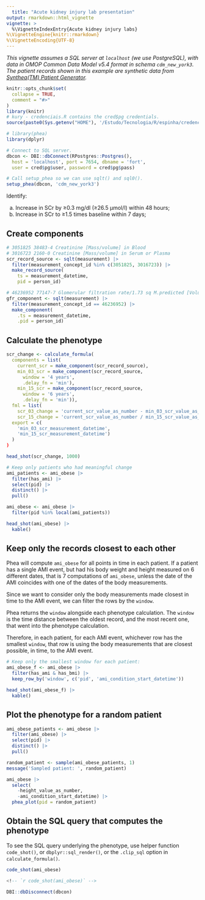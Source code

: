 ```yaml
---
  title: "Acute kidney injury lab presentation"
output: rmarkdown::html_vignette
vignette: >
  %\VignetteIndexEntry{Acute kidney injury labs}
%\VignetteEngine{knitr::rmarkdown}
%\VignetteEncoding{UTF-8}
---
```

  _This vignette assumes a SQL server at `localhost` (we use PostgreSQL), with data in OMOP Common Data Model v5.4 format in schema `cdm_new_york3`. The patient records shown in this example are synthetic data from [Synthea(TM) Patient Generator](https://github.com/synthetichealth/synthea)._  
```r
knitr::opts_chunk$set(
  collapse = TRUE,
  comment = "#>"
)
library(knitr)
# kury - credenciais.R contains the cred$pg credentials.
source(paste0(Sys.getenv("HOME"), '/Estudo/Tecnologia/R/espinha/credenciais.R'))
```
```r
# library(phea)
library(dplyr)

# Connect to SQL server.
dbcon <- DBI::dbConnect(RPostgres::Postgres(),
  host = 'localhost', port = 7654, dbname = 'fort',
  user = cred$pg$user, password = cred$pg$pass)

# Call setup_phea so we can use sqlt() and sql0().
setup_phea(dbcon, 'cdm_new_york3')
```

Identify:  

 a. Increase in SCr by ≥0.3 mg/dl (≥26.5 µmol/l) within 48 hours;  
 a. Increase in SCr to ≥1.5 times baseline within 7 days;  

## Create components  

```r
# 3051825 38483-4 Creatinine [Mass/volume] in Blood
# 3016723 2160-0 Creatinine [Mass/volume] in Serum or Plasma
scr_record_source <- sqlt(measurement) |>
  filter(measurement_concept_id %in% c(3051825, 3016723)) |>
  make_record_source(
    ts = measurement_datetime,
    pid = person_id)

# 46236952 77147-7 Glomerular filtration rate/1.73 sq M.predicted [Volume Rate/Area] in Serum, Plasma or Blood by Creatinine-based formula (MDRD)
gfr_component <- sqlt(measurement) |>
  filter(measurement_concept_id == 46236952) |>
  make_component(
    .ts = measurement_datetime,
    .pid = person_id)

```

## Calculate the phenotype  

```r
scr_change <- calculate_formula(
  components = list(
    current_scr = make_component(scr_record_source),
    min_03_scr = make_component(scr_record_source,
      window = '4 years',
      .delay_fn = 'min'),
    min_15_scr = make_component(scr_record_source,
      window = '6 years',
      .delay_fn = 'min')),
  fml = list(
    scr_03_change = 'current_scr_value_as_number - min_03_scr_value_as_number >= 0.3',
    scr_15_change = 'current_scr_value_as_number / min_15_scr_value_as_number >= 1.5'),
  export = c(
    'min_03_scr_measurement_datetime',
    'min_15_scr_measurement_datetime')
  )
)

head_shot(scr_change, 1000)
```
```r
# Keep only patients who had meaningful change
ami_patients <- ami_obese |>
  filter(has_ami) |>
  select(pid) |>
  distinct() |>
  pull()

ami_obese <- ami_obese |>
  filter(pid %in% local(ami_patients))

head_shot(ami_obese) |>
  kable()
```
## Keep only the records closest to each other  
Phea will compute `ami_obese` for all points in time in each patient. If a patient has a single AMI event, but had his body weight and height measured on 6 different dates, that is 7 computations of `ami_obese`, unless the date of the AMI coincides with one of the dates of the body measurements.  

Since we want to consider only the body measurements made closest in time to the AMI event, we can filter the rows by the `window`.  

Phea returns the `window` alongside each phenotype calculation. The `window` is the time distance between the oldest record, and the most recent one, that went into the phenotype calculation.  

Therefore, in each patient, for each AMI event, whichever row has the smallest `window`, that row is using the body measurements that are closest possible, in time, to the AMI event.  


```r
# Keep only the smallest window for each patient:
ami_obese_f <- ami_obese |>
  filter(has_ami & has_bmi) |>
  keep_row_by('window', c('pid', 'ami_condition_start_datetime'))

head_shot(ami_obese_f) |>
  kable()
```

## Plot the phenotype for a random patient
```r
ami_obese_patients <- ami_obese |>
  filter(ami_obese) |>
  select(pid) |>
  distinct() |>
  pull()

random_patient <- sample(ami_obese_patients, 1)
message('Sampled patient: ', random_patient)
```
```r
ami_obese |>
  select(
    -height_value_as_number,
    -ami_condition_start_datetime) |>
  phea_plot(pid = random_patient)
```

## Obtain the SQL query that computes the phenotype  
To see the SQL query underlying the phenotype, use helper function `code_shot()`, or `dbplyr::sql_render()`, or the `.clip_sql` option in `calculate_formula()`.  
```r
code_shot(ami_obese)
```
```sql
<!-- `r code_shot(ami_obese)` -->
```

```r
DBI::dbDisconnect(dbcon)
```
